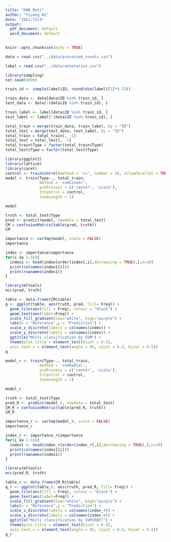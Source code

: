 ```yaml
---
title: "KNN_Muti"
author: "Yiyang Ni"
date: "2021/12/4"
output:
  pdf_document: default
  word_document: default
---
```


```r
knitr::opts_chunk$set(echo = TRUE)
```

```r
data = read.csv("../data/processed_counts.csv")
```

```r
label = read.csv("../data/annotation.csv")
```


```r
library(sampling)
set.seed(6690)

train_id <- sample(label$ID, round(dim(label)[1]*0.75))

train_data <- data[data$ID %in% train_id, ]
test_data <- data[!(data$ID %in% train_id), ]

train_label <- label[data$ID %in% train_id, ]
test_label <- label[!(data$ID %in% train_id), ]
```

```r
total_train = merge(train_data, train_label, by = "ID")
total_test = merge(test_data, test_label, by = "ID")
total_train = total_train[, -1]
total_test = total_test[, -1]
total_train$Type = factor(total_train$Type)
total_test$Type = factor(total_test$Type)
```

```r
library(ggplot2)
library(lattice)
library(caret)
control <- trainControl(method = 'cv', number = 10, allowParallel = TRUE)
model <- train(Type~., total_train, 
               method = 'svmLinear',
               preProcess = c('center', 'scale'),
               trControl = control, 
               tuneLength = 1)
```

```r
model

```

```r
truth <- total_test$Type
pred <- predict(model, newdata = total_test)
CM = confusionMatrix(table(pred, truth))
CM
```

```r
importance <- varImp(model, scale = FALSE)
importance

```

```r
index <- importance$importance
for(i in 1:16){
  index1 <- head(index[order(index[,i],decreasing = TRUE),],n=20)
  print(colnames(index1[i]))
  print(rownames(index1))
}


```

```r
library(mltools)
mcc(pred, truth)
```

```r
table <- data.frame(CM$table)
q <- ggplot(table, aes(truth, pred, fill= Freq)) +
  geom_tile(aes(fill = Freq), colour = "black") +
  geom_text(aes(label=Freq)) +
  scale_fill_gradient(low="white", high="purple") +
  labs(x = "Reference",y = "Prediction") +
  scale_x_discrete(labels = colnames(index)) +
  scale_y_discrete(labels = colnames(index)) +
  ggtitle("Multi classification by SVM") +
  theme(plot.title = element_text(hjust = 0.5),
  axis.text.x = element_text(angle = 45, vjust = 0.5, hjust = 0.5))
q
```

```r
model_r <- train(Type~., total_train, 
               method = 'svmRadial',
               preProcess = c('center', 'scale'),
               trControl = control, 
               tuneLength = 1)
```

```r
model_r
```

```r
truth <- total_test$Type
pred_R <- predict(model_r, newdata = total_test)
CM_R = confusionMatrix(table(pred_R, truth))
CM_R
```

```r
importance_r <- varImp(model_r, scale = FALSE)
importance_r
```

```r
index_r <- importance_r$importance
for(i in 1:16){
  index1 <- head(index_r[order(index_r[,i],decreasing = TRUE),],n=20)
  print(colnames(index1[i]))
  print(rownames(index1))
}
```

```r
library(mltools)
mcc(pred_R, truth)
```

```r
table_r <- data.frame(CM_R$table)
q_r <- ggplot(table_r, aes(truth, pred_R, fill= Freq)) +
  geom_tile(aes(fill = Freq), colour = "black") +
  geom_text(aes(label=Freq)) +
  scale_fill_gradient(low="white", high="purple") +
  labs(x = "Reference",y = "Prediction") +
  scale_x_discrete(labels = colnames(index_r)) +
  scale_y_discrete(labels = colnames(index_r)) +
  ggtitle("Multi classification by SVM(RBF)") +
  theme(plot.title = element_text(hjust = 0.5),
  axis.text.x = element_text(angle = 45, vjust = 0.5, hjust = 0.5))
q_r
```

